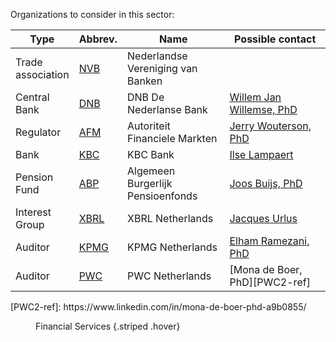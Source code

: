 <!--
Table of organizations that may be of interest if as a sector "Financial Services" would be chosen.
-->

Organizations to consider in this sector:

| Type               |Abbrev.        | Name                               |Possible contact                    | 
|--------------------|---------------|------------------------------------|------------------------------------|
| Trade association  |[NVB][NVB1-ref]| Nederlandse Vereniging van Banken  |                                    |
| Central Bank       |[DNB][DNB1-ref]| DNB De Nederlanse Bank             |[Willem Jan Willemse, PhD][DNB2-ref]|
| Regulator          |[AFM][AFM1-ref]| Autoriteit Financiele Markten      |    [Jerry Wouterson, PhD][AFM2-ref]|
| Bank               |[KBC][KBC1-ref]| KBC Bank                           |           [Ilse Lampaert][KBC2-ref]|
| Pension Fund       |[ABP][ABP1-ref]| Algemeen Burgerlijk Pensioenfonds  |         [Joos Buijs, PhD][ABP2-ref]|
| Interest Group     |[XBRL][XB1-ref]| XBRL Netherlands                   |            [Jacques Urlus][XB2-ref]|
| Auditor            |[KPMG][KP1-ref]| KPMG Netherlands                   |      [Elham Ramezani, PhD][KP2-ref]|
| Auditor            |[PWC][PWC1-ref]| PWC Netherlands                    |       [Mona de Boer, PhD][PWC2-ref]|

[NVB1-ref]: https://www.nvb.nl/
[DNB1-ref]: https://www.dnb.nl/
[DNB2-ref]: https://www.linkedin.com/in/willem-jan-willemse-3626a0/
[AFM1-ref]: https://afm.nl/
[AFM2-ref]: https://www.linkedin.com/in/jerrywouterson/
[KBC1-ref]: https://www.kbc.com/en/kbc-bank.html
[KBC2-ref]: https://www.linkedin.com/in/ilse-lampaert-2573353b/
[ABP1-ref]: https://www.abp.nl/
[ABP2-ref]: https://www.linkedin.com/in/joosbuijs/
[XB1-ref]: https://nl.xbrl.org/
[XB2-ref]: https://www.linkedin.com/in/urlus/
[KP1-ref]: https://kpmg.com/nl/en/home.html
[KP2-ref]: https://www.linkedin.com/in/elhamramezani/
[PWC1-ref]: https://www.pwc.nl/
[PWC2-ref]: https://www.linkedin.com/in/mona-de-boer-phd-a9b0855/

: Financial Services {.striped .hover}